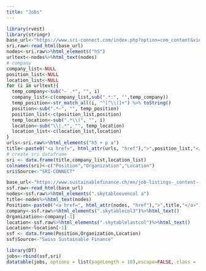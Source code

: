 ```yaml
---
title: "Jobs"
---
```


```r
library(rvest)
library(stringr)
base_url<-"https://www.sri-connect.com/index.php?option=com_content&view=article&id=1137&Itemid=1620"
sri.raw<-read_html(base_url)
nodes<-sri.raw%>%html_elements("h5")
urltext<-nodes%>%html_text(nodes)
# company
company_list<-NULL
position_list<-NULL
location_list<-NULL
for (i in urltext){
  temp_company<-sub("– .*", "", i)
  company_list<-c(company_list,sub(".*:", "",temp_company))
  temp_position<-str_match_all(i, "^[^\\(]+") %>% toString()
  position<-sub(".*–", "", temp_position)
  position_list<-c(position_list,position)
  temp_location<-sub(".*\\(", "", i)
  location<-sub("\\|.*", "", temp_location)
  location_list<-c(location_list,location)
}
urls<-sri.raw%>%html_elements("h5 + p a")
title<-paste0("<a href=", html_attr(urls, "href"),">",position_list,"</a>")
# create sri dataframe
sri <- data.frame(title,company_list,location_list)
colnames(sri)<-c("Position","Organization","Location")
sri$Source<-"SRI-CONNECT"
```

```r
base_url<-"https://www.sustainablefinance.ch/en/job-listings-_content---1--1124.html"
ssf.raw<-read_html(base_url)
nodes<-ssf.raw%>%html_elements(".skytableevencol a")
title<-nodes%>%html_text(nodes)
Position<-paste0("<a href=", html_attr(nodes, "href"),">",title,"</a>")
company<-ssf.raw%>%html_elements(".skytablecol3")%>%html_text()
Organization<-company[-1]
location<-ssf.raw%>%html_elements(".skytablelastcol")%>%html_text()
Location<-location[-1]
ssf <- data.frame(Position,Organization,Location)
ssf$Source<-"Swiss Sustainable Finance"
```

```r
library(DT)
jobs<-rbind(ssf,sri)
datatable(jobs, options = list(pageLength = 10),escape=FALSE, class = 'cell-border stripe')
```
